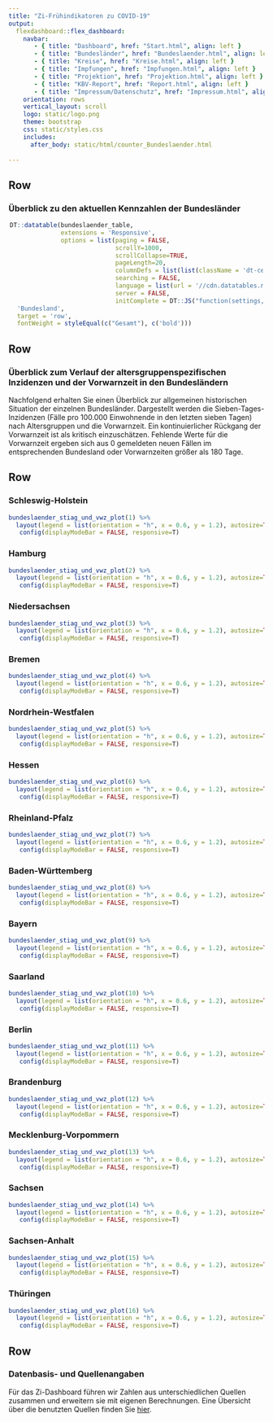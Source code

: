 ```yaml
---
title: "Zi-Frühindikatoren zu COVID-19"
output: 
  flexdashboard::flex_dashboard:
    navbar:
       - { title: "Dashboard", href: "Start.html", align: left }
       - { title: "Bundesländer", href: "Bundeslaender.html", align: left }
       - { title: "Kreise", href: "Kreise.html", align: left }
       - { title: "Impfungen", href: "Impfungen.html", align: left }
       - { title: "Projektion", href: "Projektion.html", align: left }
       - { title: "KBV-Report", href: "Report.html", align: left }
       - { title: "Impressum/Datenschutz", href: "Impressum.html", align: left }
    orientation: rows
    vertical_layout: scroll 
    logo: static/logo.png
    theme: bootstrap
    css: static/styles.css
    includes:
      after_body: static/html/counter_Bundeslaender.html        
    
---
```


Row
-----------------------------------------------------------------------

### **Überblick zu den aktuellen Kennzahlen der Bundesländer**

<div style = "width:99% !important; height:auto; margin: auto;">
```r
DT::datatable(bundeslaender_table,
              extensions = 'Responsive',
              options = list(paging = FALSE,
                             scrollY=1000,
                             scrollCollapse=TRUE,
                             pageLength=20,
                             columnDefs = list(list(className = 'dt-center', targets = 2:3)),
                             searching = FALSE,
                             language = list(url = '//cdn.datatables.net/plug-ins/1.10.11/i18n/German.json'),
                             server = FALSE,
                             initComplete = DT::JS("function(settings, json) {","$(this.api().table().header()).css({'background-color':'#0086C5','color': '#fff'});","}"))) %>% formatStyle(
  'Bundesland',
  target = 'row',
  fontWeight = styleEqual(c("Gesamt"), c('bold')))

```
</div>

Row
-----------------------------------------------------------------------

### **Überblick zum Verlauf der altersgruppenspezifischen Inzidenzen und der Vorwarnzeit in den Bundesländern**

Nachfolgend erhalten Sie einen Überblick zur allgemeinen historischen Situation der einzelnen Bundesländer. Dargestellt werden die Sieben-Tages-Inzidenzen (Fälle pro 100.000 Einwohnende in den letzten sieben Tagen) nach Altersgruppen und die Vorwarnzeit. Ein kontinuierlicher Rückgang der Vorwarnzeit ist als kritisch einzuschätzen. Fehlende Werte für die Vorwarnzeit ergeben sich aus 0 gemeldeten neuen Fällen im entsprechenden Bundesland oder Vorwarnzeiten größer als 180 Tage.

Row {.tabset .tabset-fade data-height=500}
-------------------------------------
   
### Schleswig-Holstein {#bl01}

```r
bundeslaender_stiag_und_vwz_plot(1) %>%
  layout(legend = list(orientation = "h", x = 0.6, y = 1.2), autosize=TRUE) %>%
   config(displayModeBar = FALSE, responsive=T)
```   
 
### Hamburg {#bl02}
    
```r
bundeslaender_stiag_und_vwz_plot(2) %>%
  layout(legend = list(orientation = "h", x = 0.6, y = 1.2), autosize=TRUE) %>%
   config(displayModeBar = FALSE, responsive=T)
```

### Niedersachsen {#bl03}

```r
bundeslaender_stiag_und_vwz_plot(3) %>%
  layout(legend = list(orientation = "h", x = 0.6, y = 1.2), autosize=TRUE) %>%
   config(displayModeBar = FALSE, responsive=T)
```   
 
### Bremen {#bl04}
    
```r
bundeslaender_stiag_und_vwz_plot(4) %>%
  layout(legend = list(orientation = "h", x = 0.6, y = 1.2), autosize=TRUE) %>%
   config(displayModeBar = FALSE, responsive=T)
```

### Nordrhein-Westfalen {#bl05}

```r
bundeslaender_stiag_und_vwz_plot(5) %>%
  layout(legend = list(orientation = "h", x = 0.6, y = 1.2), autosize=TRUE) %>%
   config(displayModeBar = FALSE, responsive=T)
```   
 
### Hessen {#bl06}
    
```r
bundeslaender_stiag_und_vwz_plot(6) %>%
  layout(legend = list(orientation = "h", x = 0.6, y = 1.2), autosize=TRUE) %>%
   config(displayModeBar = FALSE, responsive=T)
```

### Rheinland-Pfalz {#bl07}

```r
bundeslaender_stiag_und_vwz_plot(7) %>%
  layout(legend = list(orientation = "h", x = 0.6, y = 1.2), autosize=TRUE) %>%
   config(displayModeBar = FALSE, responsive=T)
```   
 
### Baden-Württemberg {#bl08}
    
```r
bundeslaender_stiag_und_vwz_plot(8) %>%
  layout(legend = list(orientation = "h", x = 0.6, y = 1.2), autosize=TRUE) %>%
   config(displayModeBar = FALSE, responsive=T)
```

### Bayern {#bl09}

```r
bundeslaender_stiag_und_vwz_plot(9) %>%
  layout(legend = list(orientation = "h", x = 0.6, y = 1.2), autosize=TRUE) %>%
   config(displayModeBar = FALSE, responsive=T)
```   
 
### Saarland {#bl10}
    
```r
bundeslaender_stiag_und_vwz_plot(10) %>%
  layout(legend = list(orientation = "h", x = 0.6, y = 1.2), autosize=TRUE) %>%
   config(displayModeBar = FALSE, responsive=T)
```

### Berlin {#bl11}

```r
bundeslaender_stiag_und_vwz_plot(11) %>%
  layout(legend = list(orientation = "h", x = 0.6, y = 1.2), autosize=TRUE) %>%
   config(displayModeBar = FALSE, responsive=T)
```   
 
### Brandenburg {#bl12}
    
```r
bundeslaender_stiag_und_vwz_plot(12) %>%
  layout(legend = list(orientation = "h", x = 0.6, y = 1.2), autosize=TRUE) %>%
   config(displayModeBar = FALSE, responsive=T)
```

### Mecklenburg-Vorpommern {#bl13}

```r
bundeslaender_stiag_und_vwz_plot(13) %>%
  layout(legend = list(orientation = "h", x = 0.6, y = 1.2), autosize=TRUE) %>%
   config(displayModeBar = FALSE, responsive=T)
```   
 
### Sachsen {#bl14}
    
```r
bundeslaender_stiag_und_vwz_plot(14) %>%
  layout(legend = list(orientation = "h", x = 0.6, y = 1.2), autosize=TRUE) %>%
   config(displayModeBar = FALSE, responsive=T)
```

### Sachsen-Anhalt {#bl15}

```r
bundeslaender_stiag_und_vwz_plot(15) %>%
  layout(legend = list(orientation = "h", x = 0.6, y = 1.2), autosize=TRUE) %>%
   config(displayModeBar = FALSE, responsive=T)
```   
 
### Thüringen {#bl16}
    
```r
bundeslaender_stiag_und_vwz_plot(16) %>%
  layout(legend = list(orientation = "h", x = 0.6, y = 1.2), autosize=TRUE) %>%
   config(displayModeBar = FALSE, responsive=T)
```

Row
------------------------------------------------------------------------

### **Datenbasis- und Quellenangaben**

Für das Zi-Dashboard führen wir Zahlen aus unterschiedlichen Quellen zusammen und erweitern sie mit eigenen Berechnungen. Eine Übersicht über die benutzten Quellen finden Sie [hier](Daten.html).
